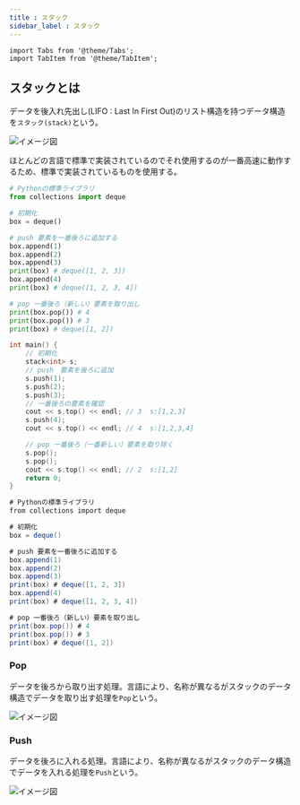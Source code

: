 ```yaml
---
title : スタック
sidebar_label : スタック
---
```

```mdx-code-block
import Tabs from '@theme/Tabs';
import TabItem from '@theme/TabItem';
```
## スタックとは
データを後入れ先出し(LIFO : Last In First Out)のリスト構造を持つデータ構造を`スタック(stack)`という。

![イメージ図](/img/svg/Data-structure/stack/stack-1.drawio.svg "スタック")

ほとんどの言語で標準で実装されているのでそれ使用するのが一番高速に動作するため、標準で実装されているものを使用する。

<Tabs groupId="code">
  <TabItem value="python" label="Python" default>

```python title:"stack.py"
# Pythonの標準ライブラリ
from collections import deque 

# 初期化
box = deque()

# push 要素を一番後ろに追加する
box.append(1)
box.append(2)
box.append(3)
print(box) # deque([1, 2, 3])
box.append(4)
print(box) # deque([1, 2, 3, 4])

# pop 一番後ろ（新しい）要素を取り出し
print(box.pop()) # 4
print(box.pop()) # 3
print(box) # deque([1, 2])
```

  </TabItem>
  <TabItem value="C++" label="C++">

```cpp title:"stack.cpp"
int main() {
    // 初期化
    stack<int> s;
    // push　要素を後ろに追加
    s.push(1);
    s.push(2);
    s.push(3);
    // 一番後ろの要素を確認
    cout << s.top() << endl; // 3  s:[1,2,3]
    s.push(4);
    cout << s.top() << endl; // 4  s:[1,2,3,4]

    // pop 一番後ろ（一番新しい）要素を取り除く
    s.pop();
    s.pop();
    cout << s.top() << endl; // 2  s:[1,2]
    return 0;
}
```

  </TabItem>
  <TabItem value="C#" label="C#">

```csharp title:"stack.cs"
# Pythonの標準ライブラリ
from collections import deque 

# 初期化
box = deque()

# push 要素を一番後ろに追加する
box.append(1)
box.append(2)
box.append(3)
print(box) # deque([1, 2, 3])
box.append(4)
print(box) # deque([1, 2, 3, 4])

# pop 一番後ろ（新しい）要素を取り出し
print(box.pop()) # 4
print(box.pop()) # 3
print(box) # deque([1, 2])
```

  </TabItem>
</Tabs>

### Pop 
データを後ろから取り出す処理。言語により、名称が異なるがスタックのデータ構造でデータを取り出す処理を`Pop`という。

![イメージ図](/img/svg/Data-structure/stack/stack-2.drawio.svg "ポップ")

### Push 
データを後ろに入れる処理。言語により、名称が異なるがスタックのデータ構造でデータを入れる処理を`Push`という。

![イメージ図](/img/svg/Data-structure/stack/stack-3.drawio.svg "プッシュ")
